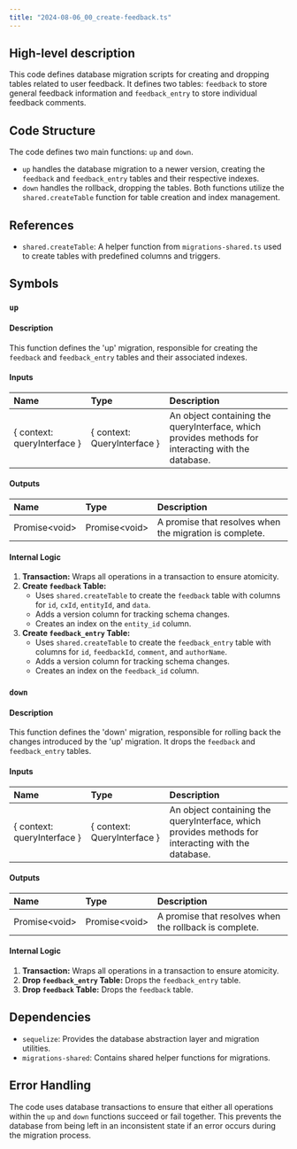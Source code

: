 ```yaml
---
title: "2024-08-06_00_create-feedback.ts"
---
```


## High-level description
This code defines database migration scripts for creating and dropping tables related to user feedback. It defines two tables: `feedback` to store general feedback information and `feedback_entry` to store individual feedback comments.

## Code Structure
The code defines two main functions: `up` and `down`. 
* `up` handles the database migration to a newer version, creating the `feedback` and `feedback_entry` tables and their respective indexes. 
* `down` handles the rollback, dropping the tables. 
Both functions utilize the `shared.createTable` function for table creation and index management.

## References
* `shared.createTable`: A helper function from `migrations-shared.ts` used to create tables with predefined columns and triggers.

## Symbols

### `up`
#### Description
This function defines the 'up' migration, responsible for creating the `feedback` and `feedback_entry` tables and their associated indexes.

#### Inputs
| Name | Type | Description |
|:-----|:-----|:------------|
| { context: queryInterface } | { context: QueryInterface } | An object containing the queryInterface, which provides methods for interacting with the database. |

#### Outputs
| Name | Type | Description |
|:-----|:-----|:------------|
| Promise&lt;void&gt; | Promise&lt;void&gt; | A promise that resolves when the migration is complete. |

#### Internal Logic
1. **Transaction:** Wraps all operations in a transaction to ensure atomicity.
2. **Create `feedback` Table:**
   - Uses `shared.createTable` to create the `feedback` table with columns for `id`, `cxId`, `entityId`, and `data`.
   - Adds a version column for tracking schema changes.
   - Creates an index on the `entity_id` column.
3. **Create `feedback_entry` Table:**
   - Uses `shared.createTable` to create the `feedback_entry` table with columns for `id`, `feedbackId`, `comment`, and `authorName`.
   - Adds a version column for tracking schema changes.
   - Creates an index on the `feedback_id` column.

### `down`
#### Description
This function defines the 'down' migration, responsible for rolling back the changes introduced by the 'up' migration. It drops the `feedback` and `feedback_entry` tables.

#### Inputs
| Name | Type | Description |
|:-----|:-----|:------------|
| { context: queryInterface } | { context: QueryInterface } | An object containing the queryInterface, which provides methods for interacting with the database. |

#### Outputs
| Name | Type | Description |
|:-----|:-----|:------------|
| Promise&lt;void&gt; | Promise&lt;void&gt; | A promise that resolves when the rollback is complete. |

#### Internal Logic
1. **Transaction:** Wraps all operations in a transaction to ensure atomicity.
2. **Drop `feedback_entry` Table:** Drops the `feedback_entry` table.
3. **Drop `feedback` Table:** Drops the `feedback` table.

## Dependencies
* `sequelize`: Provides the database abstraction layer and migration utilities.
* `migrations-shared`: Contains shared helper functions for migrations.

## Error Handling
The code uses database transactions to ensure that either all operations within the `up` and `down` functions succeed or fail together. This prevents the database from being left in an inconsistent state if an error occurs during the migration process.
